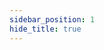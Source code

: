 ```yaml
---
sidebar_position: 1
hide_title: true
---
```



<div className="container">
  <div className="row">
    <Title size={128}/>
  </div>
</div>

<p align="center">
  <a className="margin-horiz--xs" href="https://github.com/BLaZeKiLL/VloxyEngine/releases">
    <img alt="GitHub release (latest by date)" src="https://img.shields.io/github/v/release/BLaZeKiLL/VloxyEngine" />
  </a>
  <a className="margin-horiz--xs" href="https://github.com/BLaZeKiLL/VloxyEngine/actions">
    <img alt="Build Status" src="https://img.shields.io/github/workflow/status/BLaZeKiLL/VloxyEngine/Build" />
  </a>
  <a className="margin-horiz--xs" href="https://blazekill.github.io/vloxy-docs/">
    <img alt="GitHub Workflow Status" src="https://img.shields.io/github/workflow/status/BLaZeKiLL/vloxy-docs/Deploy%20to%20GitHub%20Pages?label=docs" />
  </a>
  <a className="margin-horiz--xs" href="https://github.com/BLaZeKiLL/VloxyEngine/blob/main/LICENSE.md">
    <img alt="GitHub" src="https://img.shields.io/github/license/BLaZeKiLL/VloxyEngine" />
  </a>
  <a className="margin-horiz--xs" href="https://www.youtube.com/c/CodeBlazeX">
    <img alt="YouTube Channel Subscribers" src="https://img.shields.io/youtube/channel/subscribers/UC_qfPIYfXOvg0SDAc8Z68WA?label=CodeBlaze&style=social" />
  </a>
</p>

**Vloxy Engine** focuses on performant mesh generation from voxel data. In one sentance, you provide the data the engine gives of meshes.

<img className="vloxy-border-radius" src={require('@site/static/img/vloxy_engine.png').default} />

## Current Goals
| Description                     | Done |
|---------------------------------|:----:|
| Jobs & Burst                    |  ✔   |
| Extensible Api                  |  ✔   |
| Serialization                   |      |
| Streaming & Infinite generation |  ✔   |
| Noise Generation System         |      |
| Physics & Fluids                |      |
| Networking                      |      |


The engine is extensible using 2 paradigms. OOP based overrieds are avaliable for high level functionality with full controls.
as well as restrictive, functional overrieds for performance intensive code.

## Getting Started

Get started by **cloning the [source code](https://github.com/BLaZeKiLL/VloxyEngine)**.

:::tip Installation Method

While support for UPM is planned it is still recommended to add vloxy engine directly too the project.
you could add it as a git submodule.

With source access you would get the maximum control

:::

For additional options and detailed setup check **[here](category/installation)**

### What you'll need

Currently Tested for Unity 2021.3 LTS and URP.

Dependencies :-
- [Unity Maths](https://docs.unity3d.com/Packages/com.unity.mathematics@1.2/manual/index.html)
- [Unity Burst](https://docs.unity3d.com/Packages/com.unity.burst@1.7/manual/index.html)
- [Unity Collections](https://docs.unity3d.com/Packages/com.unity.collections@1.2/manual/index.html)

## Configuring

Ideally you would be extending the **VloxyWorld** class but to get up and running you can drag
any of the example world to the scene